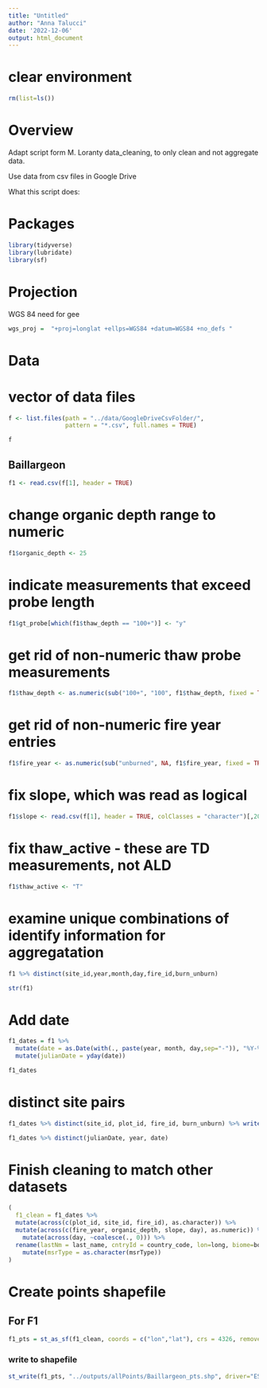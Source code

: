 ```yaml
---
title: "Untitled"
author: "Anna Talucci"
date: '2022-12-06'
output: html_document
---
```


# clear environment
```r
rm(list=ls())
```

# Overview

Adapt script form M. Loranty data_cleaning, to only clean and not aggregate data. 

Use data from csv files in Google Drive

What this script does:


# Packages

```r
library(tidyverse)
library(lubridate)
library(sf)
```
# Projection

WGS 84 need for gee
```r
wgs_proj =  "+proj=longlat +ellps=WGS84 +datum=WGS84 +no_defs "
```

# Data

# vector of data files
```r
f <- list.files(path = "../data/GoogleDriveCsvFolder/",
                pattern = "*.csv", full.names = TRUE)
```

```r
f
```



## Baillargeon
```r
f1 <- read.csv(f[1], header = TRUE) 
```

# change organic depth range to numeric
```r
f1$organic_depth <- 25
```
# indicate measurements that exceed probe length
```r
f1$gt_probe[which(f1$thaw_depth == "100+")] <- "y"
```
# get rid of non-numeric thaw probe measurements
```r
f1$thaw_depth <- as.numeric(sub("100+", "100", f1$thaw_depth, fixed = TRUE))
```
# get rid of non-numeric fire year entries
```r
f1$fire_year <- as.numeric(sub("unburned", NA, f1$fire_year, fixed = TRUE))
```
# fix slope, which was read as logical
```r
f1$slope <- read.csv(f[1], header = TRUE, colClasses = "character")[,20]
```
# fix thaw_active - these are TD measurements, not ALD
```r
f1$thaw_active <- "T"
```

# examine unique combinations of identify information for aggregatation
```r
f1 %>% distinct(site_id,year,month,day,fire_id,burn_unburn)
```

```r
str(f1)
```

# Add date 
```r
f1_dates = f1 %>%
  mutate(date = as.Date(with(., paste(year, month, day,sep="-")), "%Y-%m-%d")) %>%
  mutate(julianDate = yday(date)) 

f1_dates
```

# distinct site pairs
```r
f1_dates %>% distinct(site_id, plot_id, fire_id, burn_unburn) %>% write.csv(., '../outputs/pairs/balliargeon.csv')
```

```r
f1_dates %>% distinct(julianDate, year, date)
```

# Finish cleaning to match other datasets
```r
( 
  f1_clean = f1_dates %>%  
  mutate(across(c(plot_id, site_id, fire_id), as.character)) %>% 
  mutate(across(c(fire_year, organic_depth, slope, day), as.numeric)) %>% 
    mutate(across(day, ~coalesce(., 0))) %>%
  rename(lastNm = last_name, cntryId = country_code, lon=long, biome=boreal_tundra, vegCC = veg_cover_class, siteId = site_id, plotId = plot_id, fireId = fire_id, fireYr = fire_year, distur = burn_unburn, orgDpth = organic_depth, msrDepth = thaw_depth, hitRock=hit_rock, gtProbe = gt_probe, msrType = thaw_active, topoPos = topo_position, jDate = julianDate) %>%
    mutate(msrType = as.character(msrType))
)
```

# Create points shapefile

## For F1

```r
f1_pts = st_as_sf(f1_clean, coords = c("lon","lat"), crs = 4326, remove = FALSE)
```

### write to shapefile

```r
st_write(f1_pts, "../outputs/allPoints/Baillargeon_pts.shp", driver="ESRI Shapefile")
```
